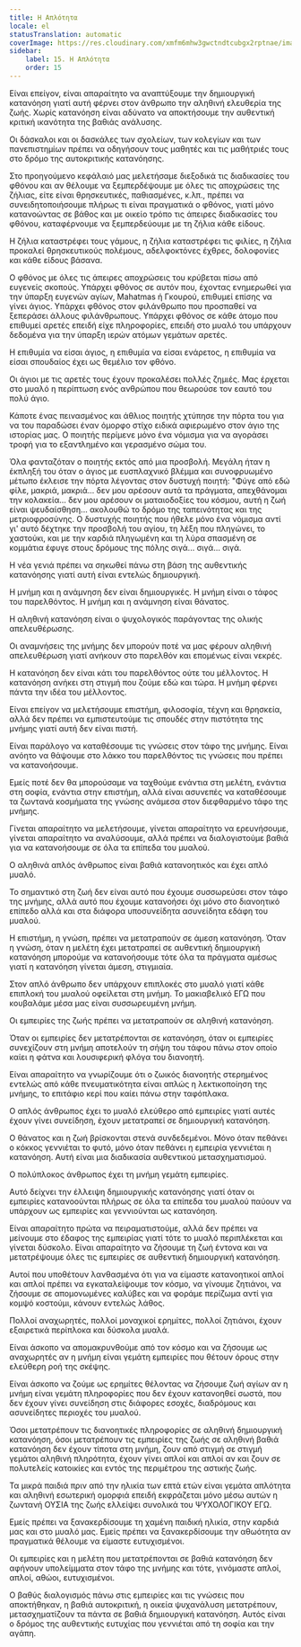 ```yaml
---
title: Η Απλότητα
locale: el
statusTranslation: automatic
coverImage: https://res.cloudinary.com/xmfm6mhw3gwctndtcubgx2rptnae/image/upload/v1740337243/small_cover_educacion_fundamental_a051170f1c.webp
sidebar:
    label: 15. Η Απλότητα
    order: 15
---
```

Είναι επείγον, είναι απαραίτητο να αναπτύξουμε την δημιουργική κατανόηση γιατί αυτή φέρνει στον άνθρωπο την αληθινή ελευθερία της ζωής. Χωρίς κατανόηση είναι αδύνατο να αποκτήσουμε την αυθεντική κριτική ικανότητα της βαθιάς ανάλυσης.

Οι δάσκαλοι και οι δασκάλες των σχολείων, των κολεγίων και των πανεπιστημίων πρέπει να οδηγήσουν τους μαθητές και τις μαθήτριές τους στο δρόμο της αυτοκριτικής κατανόησης.

Στο προηγούμενο κεφάλαιό μας μελετήσαμε διεξοδικά τις διαδικασίες του φθόνου και αν θέλουμε να ξεμπερδέψουμε με όλες τις αποχρώσεις της ζήλιας, είτε είναι θρησκευτικές, παθιασμένες, κ.λπ., πρέπει να συνειδητοποιήσουμε πλήρως τι είναι πραγματικά ο φθόνος, γιατί μόνο κατανοώντας σε βάθος και με οικείο τρόπο τις άπειρες διαδικασίες του φθόνου, καταφέρνουμε να ξεμπερδεύουμε με τη ζήλια κάθε είδους.

Η ζήλια καταστρέφει τους γάμους, η ζήλια καταστρέφει τις φιλίες, η ζήλια προκαλεί θρησκευτικούς πολέμους, αδελφοκτόνες έχθρες, δολοφονίες και κάθε είδους βάσανα.

Ο φθόνος με όλες τις άπειρες αποχρώσεις του κρύβεται πίσω από ευγενείς σκοπούς. Υπάρχει φθόνος σε αυτόν που, έχοντας ενημερωθεί για την ύπαρξη ευγενών αγίων, Mahatmas ή Γκουρού, επιθυμεί επίσης να γίνει άγιος. Υπάρχει φθόνος στον φιλάνθρωπο που προσπαθεί να ξεπεράσει άλλους φιλάνθρωπους. Υπάρχει φθόνος σε κάθε άτομο που επιθυμεί αρετές επειδή είχε πληροφορίες, επειδή στο μυαλό του υπάρχουν δεδομένα για την ύπαρξη ιερών ατόμων γεμάτων αρετές.

Η επιθυμία να είσαι άγιος, η επιθυμία να είσαι ενάρετος, η επιθυμία να είσαι σπουδαίος έχει ως θεμέλιο τον φθόνο.

Οι άγιοι με τις αρετές τους έχουν προκαλέσει πολλές ζημιές. Μας έρχεται στο μυαλό η περίπτωση ενός ανθρώπου που θεωρούσε τον εαυτό του πολύ άγιο.

Κάποτε ένας πεινασμένος και άθλιος ποιητής χτύπησε την πόρτα του για να του παραδώσει έναν όμορφο στίχο ειδικά αφιερωμένο στον άγιο της ιστορίας μας. Ο ποιητής περίμενε μόνο ένα νόμισμα για να αγοράσει τροφή για το εξαντλημένο και γερασμένο σώμα του.

Όλα φανταζόταν ο ποιητής εκτός από μια προσβολή. Μεγάλη ήταν η έκπληξή του όταν ο άγιος με ευσπλαχνικό βλέμμα και συνοφρυωμένο μέτωπο έκλεισε την πόρτα λέγοντας στον δυστυχή ποιητή: "Φύγε από εδώ φίλε, μακριά, μακριά... δεν μου αρέσουν αυτά τα πράγματα, απεχθάνομαι την κολακεία... δεν μου αρέσουν οι ματαιοδοξίες του κόσμου, αυτή η ζωή είναι ψευδαίσθηση... ακολουθώ το δρόμο της ταπεινότητας και της μετριοφροσύνης. Ο δυστυχής ποιητής που ήθελε μόνο ένα νόμισμα αντί γι' αυτό δέχτηκε την προσβολή του αγίου, τη λέξη που πληγώνει, το χαστούκι, και με την καρδιά πληγωμένη και τη λύρα σπασμένη σε κομμάτια έφυγε στους δρόμους της πόλης σιγά... σιγά... σιγά.

Η νέα γενιά πρέπει να σηκωθεί πάνω στη βάση της αυθεντικής κατανόησης γιατί αυτή είναι εντελώς δημιουργική.

Η μνήμη και η ανάμνηση δεν είναι δημιουργικές. Η μνήμη είναι ο τάφος του παρελθόντος. Η μνήμη και η ανάμνηση είναι θάνατος.

Η αληθινή κατανόηση είναι ο ψυχολογικός παράγοντας της ολικής απελευθέρωσης.

Οι αναμνήσεις της μνήμης δεν μπορούν ποτέ να μας φέρουν αληθινή απελευθέρωση γιατί ανήκουν στο παρελθόν και επομένως είναι νεκρές.

Η κατανόηση δεν είναι κάτι του παρελθόντος ούτε του μέλλοντος. Η κατανόηση ανήκει στη στιγμή που ζούμε εδώ και τώρα. Η μνήμη φέρνει πάντα την ιδέα του μέλλοντος.

Είναι επείγον να μελετήσουμε επιστήμη, φιλοσοφία, τέχνη και θρησκεία, αλλά δεν πρέπει να εμπιστευτούμε τις σπουδές στην πιστότητα της μνήμης γιατί αυτή δεν είναι πιστή.

Είναι παράλογο να καταθέσουμε τις γνώσεις στον τάφο της μνήμης. Είναι ανόητο να θάψουμε στο λάκκο του παρελθόντος τις γνώσεις που πρέπει να κατανοήσουμε.

Εμείς ποτέ δεν θα μπορούσαμε να ταχθούμε ενάντια στη μελέτη, ενάντια στη σοφία, ενάντια στην επιστήμη, αλλά είναι ασυνεπές να καταθέσουμε τα ζωντανά κοσμήματα της γνώσης ανάμεσα στον διεφθαρμένο τάφο της μνήμης.

Γίνεται απαραίτητο να μελετήσουμε, γίνεται απαραίτητο να ερευνήσουμε, γίνεται απαραίτητο να αναλύσουμε, αλλά πρέπει να διαλογιστούμε βαθιά για να κατανοήσουμε σε όλα τα επίπεδα του μυαλού.

Ο αληθινά απλός άνθρωπος είναι βαθιά κατανοητικός και έχει απλό μυαλό.

Το σημαντικό στη ζωή δεν είναι αυτό που έχουμε συσσωρεύσει στον τάφο της μνήμης, αλλά αυτό που έχουμε κατανοήσει όχι μόνο στο διανοητικό επίπεδο αλλά και στα διάφορα υποσυνείδητα ασυνείδητα εδάφη του μυαλού.

Η επιστήμη, η γνώση, πρέπει να μετατραπούν σε άμεση κατανόηση. Όταν η γνώση, όταν η μελέτη έχει μετατραπεί σε αυθεντική δημιουργική κατανόηση μπορούμε να κατανοήσουμε τότε όλα τα πράγματα αμέσως γιατί η κατανόηση γίνεται άμεση, στιγμιαία.

Στον απλό άνθρωπο δεν υπάρχουν επιπλοκές στο μυαλό γιατί κάθε επιπλοκή του μυαλού οφείλεται στη μνήμη. Το μακιαβελικό ΕΓΩ που κουβαλάμε μέσα μας είναι συσσωρευμένη μνήμη.

Οι εμπειρίες της ζωής πρέπει να μετατραπούν σε αληθινή κατανόηση.

Όταν οι εμπειρίες δεν μετατρέπονται σε κατανόηση, όταν οι εμπειρίες συνεχίζουν στη μνήμη αποτελούν τη σήψη του τάφου πάνω στον οποίο καίει η φάτνα και λουσιφερική φλόγα του διανοητή.

Είναι απαραίτητο να γνωρίζουμε ότι ο ζωικός διανοητής στερημένος εντελώς από κάθε πνευματικότητα είναι απλώς η λεκτικοποίηση της μνήμης, το επιτάφιο κερί που καίει πάνω στην ταφόπλακα.

Ο απλός άνθρωπος έχει το μυαλό ελεύθερο από εμπειρίες γιατί αυτές έχουν γίνει συνείδηση, έχουν μετατραπεί σε δημιουργική κατανόηση.

Ο θάνατος και η ζωή βρίσκονται στενά συνδεδεμένοι. Μόνο όταν πεθάνει ο κόκκος γεννιέται το φυτό, μόνο όταν πεθάνει η εμπειρία γεννιέται η κατανόηση. Αυτή είναι μια διαδικασία αυθεντικού μετασχηματισμού.

Ο πολύπλοκος άνθρωπος έχει τη μνήμη γεμάτη εμπειρίες.

Αυτό δείχνει την έλλειψη δημιουργικής κατανόησης γιατί όταν οι εμπειρίες κατανοούνται πλήρως σε όλα τα επίπεδα του μυαλού παύουν να υπάρχουν ως εμπειρίες και γεννιούνται ως κατανόηση.

Είναι απαραίτητο πρώτα να πειραματιστούμε, αλλά δεν πρέπει να μείνουμε στο έδαφος της εμπειρίας γιατί τότε το μυαλό περιπλέκεται και γίνεται δύσκολο. Είναι απαραίτητο να ζήσουμε τη ζωή έντονα και να μετατρέψουμε όλες τις εμπειρίες σε αυθεντική δημιουργική κατανόηση.

Αυτοί που υποθέτουν λανθασμένα ότι για να είμαστε κατανοητικοί απλοί και απλοί πρέπει να εγκαταλείψουμε τον κόσμο, να γίνουμε ζητιάνοι, να ζήσουμε σε απομονωμένες καλύβες και να φοράμε περίζωμα αντί για κομψό κοστούμι, κάνουν εντελώς λάθος.

Πολλοί αναχωρητές, πολλοί μοναχικοί ερημίτες, πολλοί ζητιάνοι, έχουν εξαιρετικά περίπλοκα και δύσκολα μυαλά.

Είναι άσκοπο να απομακρυνθούμε από τον κόσμο και να ζήσουμε ως αναχωρητές αν η μνήμη είναι γεμάτη εμπειρίες που θέτουν όρους στην ελεύθερη ροή της σκέψης.

Είναι άσκοπο να ζούμε ως ερημίτες θέλοντας να ζήσουμε ζωή αγίων αν η μνήμη είναι γεμάτη πληροφορίες που δεν έχουν κατανοηθεί σωστά, που δεν έχουν γίνει συνείδηση στις διάφορες εσοχές, διαδρόμους και ασυνείδητες περιοχές του μυαλού.

Όσοι μετατρέπουν τις διανοητικές πληροφορίες σε αληθινή δημιουργική κατανόηση, όσοι μετατρέπουν τις εμπειρίες της ζωής σε αληθινή βαθιά κατανόηση δεν έχουν τίποτα στη μνήμη, ζουν από στιγμή σε στιγμή γεμάτοι αληθινή πληρότητα, έχουν γίνει απλοί και απλοί αν και ζουν σε πολυτελείς κατοικίες και εντός της περιμέτρου της αστικής ζωής.

Τα μικρά παιδιά πριν από την ηλικία των επτά ετών είναι γεμάτα απλότητα και αληθινή εσωτερική ομορφιά επειδή εκφράζεται μόνο μέσω αυτών η ζωντανή ΟΥΣΙΑ της ζωής ελλείψει συνολικά του ΨΥΧΟΛΟΓΙΚΟΥ ΕΓΩ.

Εμείς πρέπει να ξανακερδίσουμε τη χαμένη παιδική ηλικία, στην καρδιά μας και στο μυαλό μας. Εμείς πρέπει να ξανακερδίσουμε την αθωότητα αν πραγματικά θέλουμε να είμαστε ευτυχισμένοι.

Οι εμπειρίες και η μελέτη που μετατρέπονται σε βαθιά κατανόηση δεν αφήνουν υπολείμματα στον τάφο της μνήμης και τότε, γινόμαστε απλοί, απλοί, αθώοι, ευτυχισμένοι.

Ο βαθύς διαλογισμός πάνω στις εμπειρίες και τις γνώσεις που αποκτήθηκαν, η βαθιά αυτοκριτική, η οικεία ψυχανάλυση μετατρέπουν, μετασχηματίζουν τα πάντα σε βαθιά δημιουργική κατανόηση. Αυτός είναι ο δρόμος της αυθεντικής ευτυχίας που γεννιέται από τη σοφία και την αγάπη.

